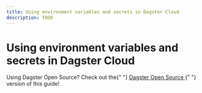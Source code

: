 ```yaml
---
title: Using environment variables and secrets in Dagster Cloud
description: TODO
---
```


# Using environment variables and secrets in Dagster Cloud

<Note>
  Using Dagster Open Source? Check out the{" "}
  <a href="/guides/dagster/using-environment-variables-and-secrets-in-dagster-os">
    Dagster Open Source
  </a>{" "}
  version of this guide!
</Note>
